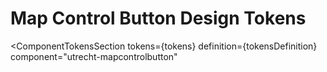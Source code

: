 <!-- @license CC0-1.0 -->


<Meta id="css-map-control-button--design-tokens" title="CSS Component/Map Control Button/Design Tokens" />

# Map Control Button Design Tokens

<ComponentTokensSection
  tokens={tokens}
  definition={tokensDefinition}
  component="utrecht-mapcontrolbutton"
></ComponentTokensSection>
